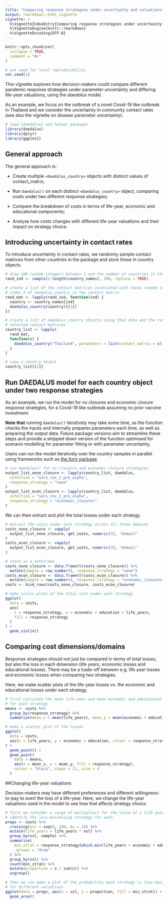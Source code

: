 ```yaml
---
title: "Comparing response strategies under uncertainty and valuations"
output: rmarkdown::html_vignette
vignette: >
  %\VignetteIndexEntry{Comparing response strategies under uncertainty and valuations}
  %\VignetteEngine{knitr::rmarkdown}
  %\VignetteEncoding{UTF-8}
---
```


```r
knitr::opts_chunk$set(
  collapse = TRUE,
  comment = "#>"
)

# set seed for local reproducibility
set.seed(1)
```

This vignette explores how decision-makers could compare different pandemic response strategies under parameter uncertainty and differing life-year valuations, using the _daedalus_ model.

As an example, we focus on the outbreak of a novel Covid-19 like outbreak in Thailand and we consider the uncertainty in community contact rates (see also the vignette on disease parameter uncertainty).

```r
# load {daedalus} and helper packages
library(daedalus)
library(dplyr)
library(ggplot2)
```

## General approach

The general approach is:

- Create multiple `<daedalus_country>` objects with distinct values of contact_matrix;

- Run `daedalus()` on each distinct `<daedalus_country>` object, comparing costs under two different response strategies;

- Compare the breakdown of costs in terms of life-year, economic and educational components;

- Analyse how costs changes with different life-year valuations and their impact on strategy choice.

## Introducing uncertainty in contact rates

To introduce uncertainty in contact rates, we randomly sample contact matrices from other countries in the package and store these in country objects.

```r
# draw 100 random integers between 1 and the number of countries in the package
rand_ind <- sample(1:length(country_names), 100, replace = TRUE)

# create a list of the contact matrices associated with these random integers:
# index 3 of daedalus_country is the contact matrix
rand_mat <- lapply(rand_ind, function(ind) {
  country <- country_names[ind]
  daedalus_country(country)[[3]]
})

# create a list of daedalus_country objects using Thai data and the randomly
# selected contact matrices
country_list <- lapply(
  rand_mat,
  function(x) {
    daedalus_country("Thailand", parameters = list(contact_matrix = x))
  }
)

# view a country object
country_list[[1]]
```

## Run DAEDALUS model for each country object under two response strategies

As an example, we run the model for no closures and economic closure response strategies, for a Covid-19 like outbreak assuming no prior vaccine investment. 

**Note that** running `daedalus()` iteratively may take some time, as the function checks the inputs and internally prepares parameters each time, as well as preparing the output data. Future package versions aim to streamline these steps and provide a stripped down version of the function optimised for scenario modelling for parameter fitting or with parameter uncertainty.

Users can run the model iteratively over the country samples in parallel using frameworks such as [the _furrr_ package](https://cran.r-project.org/package=furrr).

```r
# run daedalus() for no clousure and economic closure strategies
output_list_none_closure <- lapply(country_list, daedalus,
  infection = "sars_cov_2_pre_alpha",
  response_strategy = "none"
)
output_list_econ_closure <- lapply(country_list, daedalus,
  infection = "sars_cov_2_pre_alpha",
  response_strategy = "economic_closures"
)
```

We can then extract and plot the total losses under each strategy.

```r
# extract the costs under each strategy across all three domains
costs_none_closure <- vapply(
  output_list_none_closure, get_costs, numeric(3), "domain"
)
costs_econ_closure <- vapply(
  output_list_econ_closure, get_costs, numeric(3), "domain"
)

# store as a dataframe
costs_none_closure <- data.frame(t(costs_none_closure)) %>%
  mutate(sample = row_number(), response_strategy = "none")
costs_econ_closure <- data.frame(t(costs_econ_closure)) %>%
  mutate(sample = row_number(), response_strategy = "economic_closures")
costs <- bind_rows(costs_none_closure, costs_econ_closure)

# make violin plots of the total cost under each strategy
ggplot(
  data = costs,
  aes(
    x = response_strategy, y = economic + education + life_years,
    fill = response_strategy
  )
) +
  geom_violin()
```

## Comparing cost dimensions/domains

Response strategies should not just be compared in terms of total losses, but also the loss in each dimension (life years, economic losses and educational losses). There may be a trade-off between e.g. life year losses and economic losses when comparing two strategies.

Here, we make scatter plots of the life-year losses vs. the economic and educational losses under each strategy.

``` r
# first calculate the mean life-year and mean economic and educational losses
# for each strategy
means <- costs %>%
  group_by(response_strategy) %>%
  summarize(mean_x = mean(life_years), mean_y = mean(economic + education))

# make a scatter plot of the losses
ggplot(
  data = costs,
  aes(x = life_years, y = economic + education, colour = response_strategy)
) +
  geom_point() +
  geom_point(
    data = means,
    aes(x = mean_x, y = mean_y, fill = response_strategy),
    colour = "black", shape = 21, size = 4
  )
```

##Changing life-year valuations

Decision-makers may have different preferences and different willingness-to-pay to avert the loss of a life-year. Here, we change the life-year valuations used in the model to see how that affects strategy choice.

``` r
# first we consider a range of multipliers for the value of a life year and we
# identify the loss-minimising strategy for each
props <- costs %>%
  crossing(vsl = seq(0, 200, by = 2)) %>%
  mutate(life_years = life_years * vsl) %>%
  group_by(vsl, sample) %>%
  summarise(
    min_strat = response_strategy[which.min(life_years + economic + education)],
    .groups = "drop"
  ) %>%
  group_by(vsl) %>%
  count(min_strat) %>%
  mutate(proportion = n / sum(n)) %>%
  ungroup()

# then we can make a plot of the probability each strategy is loss-minimising
# for different valuations
ggplot(data = props, aes(x = vsl, y = proportion, fill = min_strat)) +
  geom_area()
```


